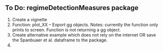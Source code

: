 ## To Do: regimeDetectionMeasures package

1. Create a vignette
1. Function: plot_XX -- Export gg objects. Notes: currently the function only prints to screen. Function is not returning a gg object. 
1. Create alternative example which does not rely on the internet OR save the Spanbuaer et al. dataframe to the package. 
1. 

